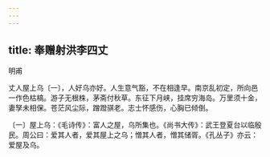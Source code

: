 ```yaml
---
---
---
```

title: 奉赠射洪李四丈
---



明甫


丈人屋上乌〔一〕，人好乌亦好。人生意气豁，不在相逢早。南京乱初定，所向邑一作色枯槁。游子无根株，茅斋付秋草。东征下月峡，挂席穷海岛。万里须十金，妻孥未相保。苍茫风尘际，蹭蹬骐老。志士怀感伤，心胸已倾倒。

〔一〕屋上乌：《毛诗传》：富人之屋，乌所集也。《尚书大传》：武王登夏台以临殷民。周公曰：爱其人者，爱其屋上之乌；憎其人者，憎其储胥。《孔丛子》亦云：爱屋及乌。